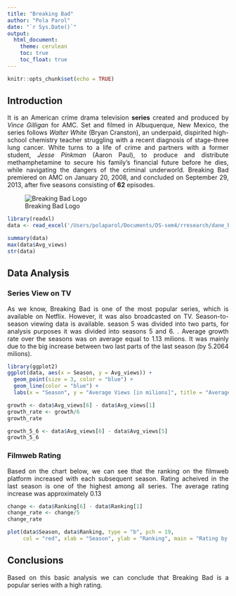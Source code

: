 ```yaml
---
title: "Breaking Bad"
author: "Pola Parol"
date: "`r Sys.Date()`"
output: 
  html_document:
    theme: cerulean
    toc: true
    toc_float: true
---
```

<style>
body {
text-align: justify}
</style>

```r
knitr::opts_chunk$set(echo = TRUE)
```

## Introduction

It is an American crime drama television **series** created and produced by *Vince Gilligan* for AMC. Set and filmed in Albuquerque, New Mexico, the series follows *Walter White* (Bryan Cranston), an underpaid, dispirited high-school chemistry teacher struggling with a recent diagnosis of stage-three lung cancer. White turns to a life of crime and partners with a former student, *Jesse Pinkman* (Aaron Paul), to produce and distribute methamphetamine to secure his family's financial future before he dies, while navigating the dangers of the criminal underworld. Breaking Bad premiered on AMC on January 20, 2008, and concluded on September 29, 2013, after five seasons consisting of **62** episodes.


![Breaking Bad Logo](/Users/polaparol/Documents/bb_logo.png)

```r
library(readxl)
data <- read_excel('/Users/polaparol/Documents/DS-sem4/rresearch/dane_bb.xlsx')

summary(data)
max(data$Avg_views)
str(data)
```
## Data Analysis

### Series View on TV

As we know, Breaking Bad is one of the most popular series, which is available on Netflix. However, it was also broadcasted on TV. Season-to-season viewing data is available. season 5 was divided into two parts, for analysis purposes it was divided into seasons 5 and 6. . Average growth rate over the seasons was on average equal to 1.13 milions.  It was mainly due to the big increase between two last parts of the last season (by 5.2064 milions). 


```r
library(ggplot2)
ggplot(data, aes(x = Season, y = Avg_views)) +
  geom_point(size = 3, color = "blue") +
  geom_line(color = "blue") +
  labs(x = "Season", y = "Average Views [in milions]", title = "Average Views per Season")
```


```r
growth <- data$Avg_views[6] - data$Avg_views[1] 
growth_rate <- growth/6
growth_rate

growth_5_6 <- data$Avg_views[6] - data$Avg_views[5]
growth_5_6
```

### Filmweb Rating

Based on the chart below, we can see that the ranking on the filmweb platform increased with each subsequent season. Rating acheived in the last season is one of the highest among all series. The average rating increase was approximately 0.13

```r
change <- data$Ranking[6] - data$Ranking[1]
change_rate <- change/5
change_rate
```


```r
plot(data$Season, data$Ranking, type = "b", pch = 19, 
     col = "red", xlab = "Season", ylab = "Ranking", main = "Rating by Season")
```

## Conclusions

Based on this basic analysis we can conclude that Breaking Bad is a popular series with a high rating.


